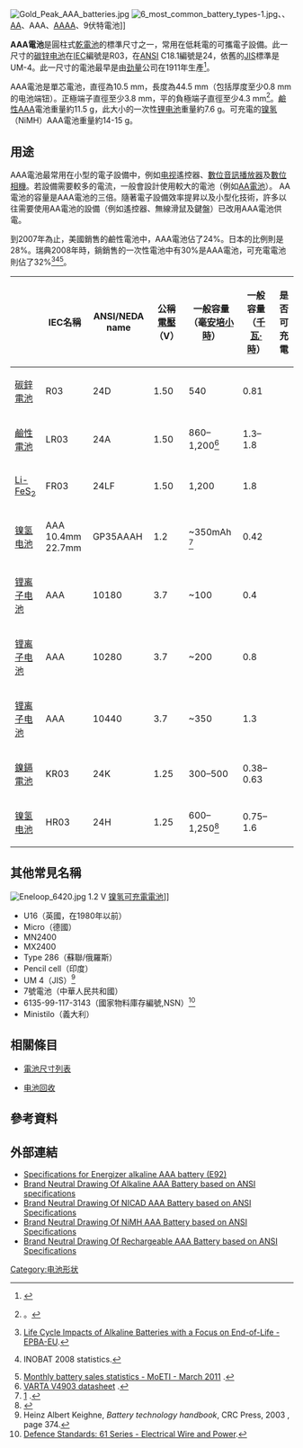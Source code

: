 {{各地中文名
|cn=七號電池
|tw=四號電池
|hk=3A電
}}
[[Image:Gold_Peak_AAA_batteries.jpg|thumb]]
[[File:6_most_common_battery_types-1.jpg|thumb]]、{{le|C電池|C battery|C}}、[[AA電池|AA]]、AAA、[[AAAA電池|AAAA]]、9伏特電池]]

'''AAA電池'''是圓柱式[[乾電池|乾電池]]的標準尺寸之一，常用在低耗電的可攜電子設備。此一尺寸的[[碳锌电池|碳锌电池]]在[[国际电工委员会|IEC]]編號是R03，在[[美國國家標準協會|ANSI]] C18.1編號是24，依舊的[[日本產業規格|JIS]]標準是UM-4。此一尺寸的電池最早是由[[劲量|劲量]]公司在1911年生產<ref>{{Cite web |url=https://www.eveready.com/about-us/about-eveready |title=About Eveready |accessdate=2021-01-06 |archive-date=2021-01-09 |archive-url=https://web.archive.org/web/20210109141856/https://www.eveready.com/about-us/about-eveready |dead-url=no }}</ref>。

AAA電池是單芯電池，直徑為10.5 mm，長度為44.5 mm（包括厚度至少0.8 mm的电池端钮）。正極端子直徑至少3.8 mm，平的負極端子直徑至少4.3 mm<ref>{{cite web|title=ENERGIZER E92 PRODUCT DATASHEET|url=http://data.energizer.com/PDFs/E92.pdf|access-date=2014-01-09|archive-date=2013-01-23|archive-url=https://web.archive.org/web/20130123141321/http://data.energizer.com/PDFs/E92.pdf|dead-url=no}}。</ref>。[[鹼性電池|鹼性]]AAA電池重量約11.5 g，此大小的一次性[[锂电池|锂电池]]重量約7.6 g。可充電的[[镍氢电池|镍氢]]（NiMH）AAA電池重量約14-15 g。

==用途==
AAA電池最常用在小型的電子設備中，例如[[电视|电视]]遙控器、[[數位音訊播放器|數位音訊播放器]]及[[數位相機|數位相機]]。若設備需要較多的電流，一般會設計使用較大的電池（例如[[AA電池|AA電池]]）。 AA電池的容量是AAA電池的三倍。隨著電子設備效率提昇以及小型化技術，許多以往需要使用AA電池的設備（例如遙控器、無線滑鼠及鍵盤）已改用AAA電池供電。

到2007年為止，美國銷售的鹼性電池中，AAA電池佔了24%。日本的比例則是28%。瑞典2008年時，鋿銷售的一次性電池中有30%是AAA電池，可充電電池則佔了32%<ref>[https://web.archive.org/web/20160303173602/http://www.epbaeurope.net/documents/NEMA_alkalinelca2011.pdf Life Cycle Impacts of Alkaline Batteries with a Focus on End-of-Life - EPBA-EU].</ref><ref>{{cite web |url=http://www.inobat.ch/fileadmin/user_upload/pdf_09/Absatz_Statistik_2008.pdf |title=Archived copy |access-date=2015-02-23 |archive-url=https://web.archive.org/web/20120325171702/http://www.inobat.ch/fileadmin/user_upload/pdf_09/Absatz_Statistik_2008.pdf |archive-date=2012-03-25 |dead-url=yes }} INOBAT 2008 statistics.</ref><ref>[http://www.baj.or.jp/e/statistics/02.php Monthly battery sales statistics - MoETI - March 2011] {{Wayback|url=http://www.baj.or.jp/e/statistics/02.php |date=20101206075143 }}.</ref>。

{| class="wikitable sortable"
|-
! {{le|商用電池種類比較|Comparison of commercial battery types|電池種類}} 
! class="unsortable"|IEC名稱
! class="unsortable"|ANSI/NEDA name 
! 公稱[[電壓|電壓]]（V）
! 一般容量（毫[[安培小時|安培小時]]） 
! 一般容量（[[千瓦·時|千瓦·時]]）
! 是否可充電
|-
| [[碳鋅電池|碳鋅電池]] 
| R03 
| 24D 
| 1.50 
| 540 
| 0.81 
| {{No}}
|-
| [[鹼性電池|鹼性電池]] 
| LR03 
| 24A 
| 1.50 
| 860–1,200<ref>[http://www.farnell.com/datasheets/39630.pdf VARTA V4903 datasheet] {{Wayback|url=http://www.farnell.com/datasheets/39630.pdf |date=20161020174531 }}.</ref> 
| 1.3–1.8 
| {{Some|[[可充電鹼性電池|可充電鹼性電池]]}}
|-
| [[鋰電池|Li-FeS<sub>2</sub>]] 
| FR03 
| 24LF 
| 1.50 
| 1,200 
| 1.8 
| {{No}}

|- 
| [[镍氢电池|镍氢电池]] 
| {{frac|1|2}} AAA 10.4mm 22.7mm  
| GP35AAAH
| 1.2
| ~350mAh <ref>[http://worldbatteries.net/PDFs/2025115019spec.pdf] {{Wayback|url=http://worldbatteries.net/PDFs/2025115019spec.pdf |date=20210110005203 }}.</ref> 
| 0.42 
| {{Yes}}

|-
| [[锂离子电池|锂离子电池]]
| {{frac|1|3}} AAA
| 10180
| 3.7  
| ~100
| 0.4
| {{Yes}}
|-
| [[锂离子电池|锂离子电池]] 
| {{frac|2|3}} AAA
| 10280 
| 3.7 
| ~200 
| 0.8
| {{Yes}}
|-
| [[锂离子电池|锂离子电池]] 
| AAA
| 10440 
| 3.7 
| ~350 
| 1.3 
| {{Yes}}
|-
| [[鎳鎘電池|鎳鎘電池]] 
| KR03 
| 24K
| 1.25 
| 300–500 
| 0.38–0.63 
| {{Yes}}
|-
| [[镍氢电池|镍氢电池]] 
| HR03 
| 24H
| 1.25 
| 600–1,250<ref name="Battery Guide">{{cite web |title=Your guide to types of household batteries |url=https://michaelbluejay.com/batteries/ |publisher=michaelbluejay.com |access-date=2018-02-16 |archive-date=2020-11-12 |archive-url=https://web.archive.org/web/20201112015923/https://michaelbluejay.com/batteries/ |dead-url=no }}</ref> 
| 0.75–1.6 
| {{Yes}}
|}

==其他常見名稱==
[[File:Eneloop_6420.jpg|thumb]] 1.2 V [[镍氢电池|镍氢]][[蓄電池|可充電電池]]]]
* U16（英國，在1980年以前）
* Micro（德國）
* MN2400
* MX2400
* Type 286（蘇聯/俄羅斯）
* Pencil cell（印度）
* UM 4（JIS）<ref>Heinz Albert Keighne, ''Battery technology handbook'', CRC Press, 2003 {{ISBN|0-8247-4249-4}}, page 374.</ref>
* 7號電池（中華人民共和國）
* 6135-99-117-3143（國家物料庫存編號,NSN）<ref name="DSTAN">[https://web.archive.org/web/20110805131728/https://www.dstan.mod.uk/61e.php Defence  Standards: 61 Series - Electrical Wire and Power].</ref>
*Ministilo（義大利）

==相關條目==
* [[電池尺寸列表|電池尺寸列表]]
<!--*[[Battery_nomenclature|Battery nomenclature]]-->
* [[电池回收|电池回收]]
<!--*[[Battery_holder|Battery holder]]-->

==參考資料==
{{reflist|2}}

==外部連結==
* [http://data.energizer.com/PDFs/E92.pdf Specifications for Energizer alkaline AAA battery (E92)]{{Wayback|url=http://data.energizer.com/PDFs/E92.pdf |date=20130123141321 }}
*[http://www.batteryholders.org/aaa.pdf  Brand Neutral Drawing Of Alkaline AAA Battery based on ANSI specifications]{{Wayback|url=http://www.batteryholders.org/aaa.pdf |date=20210109144716 }}
*[http://www.batteryholders.org/AAA-NiCd.pdf  Brand Neutral Drawing Of NICAD AAA Battery based on ANSI Specifications ]{{Wayback|url=http://www.batteryholders.org/AAA-NiCd.pdf |date=20210107103517 }}
*[http://www.batteryholders.org/AAA-NiMH.pdf  Brand Neutral Drawing Of NiMH AAA Battery based on ANSI Specifications]{{Wayback|url=http://www.batteryholders.org/AAA-NiMH.pdf |date=20210108153752 }}
*[http://www.batteryholders.org/AAA-RECHARGE.pdf  Brand Neutral Drawing Of Rechargeable AAA Battery based on ANSI Specifications]{{Wayback|url=http://www.batteryholders.org/AAA-RECHARGE.pdf |date=20210108155714 }}

{{Commons category|AAA batteries}}
<!--{{Battery sizes}}--->
{{Portal bar|能源|電子學}}

[[Category:电池形状|Category:电池形状]]